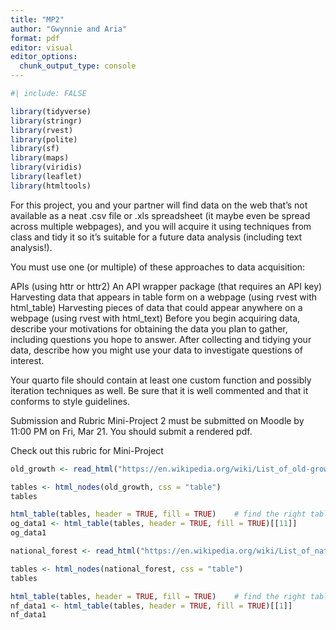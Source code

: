 ```yaml
---
title: "MP2"
author: "Gwynnie and Aria"
format: pdf
editor: visual
editor_options: 
  chunk_output_type: console
---
```


```r
#| include: FALSE

library(tidyverse)
library(stringr)
library(rvest)
library(polite)
library(sf)
library(maps)
library(viridis)
library(leaflet)
library(htmltools)
```


For this project, you and your partner will find data on the web that’s not available as a neat .csv file or .xls spreadsheet (it maybe even be spread across multiple webpages), and you will acquire it using techniques from class and tidy it so it’s suitable for a future data analysis (including text analysis!).

You must use one (or multiple) of these approaches to data acquisition:

APIs (using httr or httr2)
An API wrapper package (that requires an API key)
Harvesting data that appears in table form on a webpage (using rvest with html_table)
Harvesting pieces of data that could appear anywhere on a webpage (using rvest with html_text)
Before you begin acquiring data, describe your motivations for obtaining the data you plan to gather, including questions you hope to answer. After collecting and tidying your data, describe how you might use your data to investigate questions of interest.

Your quarto file should contain at least one custom function and possibly iteration techniques as well. Be sure that it is well commented and that it conforms to style guidelines.

Submission and Rubric
Mini-Project 2 must be submitted on Moodle by 11:00 PM on Fri, Mar 21. You should submit a rendered pdf.

Check out this rubric for Mini-Project 

```r
old_growth <- read_html("https://en.wikipedia.org/wiki/List_of_old-growth_forests")

tables <- html_nodes(old_growth, css = "table") 
tables

html_table(tables, header = TRUE, fill = TRUE)    # find the right table
og_data1 <- html_table(tables, header = TRUE, fill = TRUE)[[11]]  
og_data1
```

```r
national_forest <- read_html("https://en.wikipedia.org/wiki/List_of_national_forests_of_the_United_States")

tables <- html_nodes(national_forest, css = "table") 
tables

html_table(tables, header = TRUE, fill = TRUE)    # find the right table
nf_data1 <- html_table(tables, header = TRUE, fill = TRUE)[[1]]  
nf_data1
```

